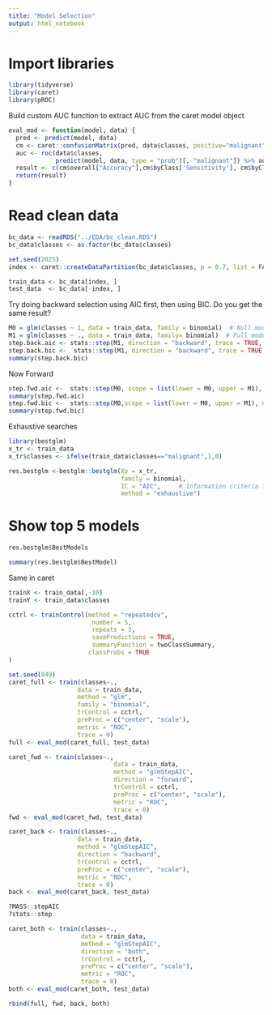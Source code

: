 ```yaml
---
title: "Model Selection"
output: html_notebook
---
```


# Import libraries
```r
library(tidyverse)
library(caret)
library(pROC)
```
Build custom AUC function to extract AUC from the caret model object

```r
eval_mod <- function(model, data) {
  pred <- predict(model, data)
  cm <- caret::confusionMatrix(pred, data$classes, positive="malignant")
  auc <- roc(data$classes,
             predict(model, data, type = "prob")[, "malignant"]) %>% auc()
  result <- c(cm$overall["Accuracy"],cm$byClass['Sensitivity'], cm$byClass['Specificity'], cm$byClass['F1'],AUC=auc)
  return(result)
}
```

# Read clean data 
```r
bc_data <- readRDS("../EDA/bc_clean.RDS")
bc_data$classes <- as.factor(bc_data$classes)
```

```r
set.seed(2025)
index <- caret::createDataPartition(bc_data$classes, p = 0.7, list = FALSE)

train_data <- bc_data[index, ]
test_data  <- bc_data[-index, ]
```

Try doing backward selection using AIC first, then using BIC. Do you get the same result?

```r
M0 = glm(classes ~ 1, data = train_data, family = binomial)  # Null model
M1 = glm(classes ~ ., data = train_data, family= binomial)  # Full model
step.back.aic <- stats::step(M1, direction = "backward", trace = TRUE, k = 2)
step.back.bic <-  stats::step(M1, direction = "backward", trace = TRUE, k = log(dim(train_data)[1]))
summary(step.back.bic)
```

Now Forward

```r
step.fwd.aic <-  stats::step(M0, scope = list(lower = M0, upper = M1), direction = "forward", trace = FALSE, k = 2)
summary(step.fwd.aic)
step.fwd.bic <-  stats::step(M0,scope = list(lower = M0, upper = M1), direction = "forward", trace = FALSE, k = log(dim(train_data)[1]))
summary(step.fwd.bic)
```

Exhaustive searches
```r
library(bestglm)
x_tr <- train_data 
x_tr$classes <- ifelse(train_data$classes=="malignant",1,0)

res.bestglm <-bestglm::bestglm(Xy = x_tr,
                               family = binomial,
                               IC = "AIC",     # Information criteria for
                               method = "exhaustive")
```

# Show top 5 models

```r
res.bestglm$BestModels

summary(res.bestglm$BestModel)
```

Same in caret

```r
trainX <- train_data[,-10]
trainY <- train_data$classes

cctrl <- trainControl(method = "repeatedcv", 
                       number = 5, 
                       repeats = 3,  
                       savePredictions = TRUE,
                       summaryFunction = twoClassSummary,
                      classProbs = TRUE
)
```

```r
set.seed(849)
caret_full <- train(classes~.,
                   data = train_data,
                   method = "glm", 
                   family = "binomial",
                   trControl = cctrl,
                   preProc = c("center", "scale"),
                   metric = "ROC",
                   trace = 0)
full <- eval_mod(caret_full, test_data)
```

```r
caret_fwd <- train(classes~.,
                             data = train_data,
                             method = "glmStepAIC", 
                             direction = "forward",
                             trControl = cctrl,
                             preProc = c("center", "scale"),
                             metric = "ROC",
                             trace = 0)
fwd <- eval_mod(caret_fwd, test_data)
```

```r
caret_back <- train(classes~.,
                   data = train_data,
                   method = "glmStepAIC", 
                   direction = "backward",
                   trControl = cctrl,
                   preProc = c("center", "scale"),
                   metric = "ROC",
                   trace = 0)
back <- eval_mod(caret_back, test_data)
```

```r
?MASS::stepAIC
?stats::step
```

```r
caret_both <- train(classes~.,
                    data = train_data,
                    method = "glmStepAIC", 
                    direction = "both",
                    trControl = cctrl,
                    preProc = c("center", "scale"),
                    metric = "ROC",
                    trace = 0)
both <- eval_mod(caret_both, test_data)
```

```r
rbind(full, fwd, back, both)
```
